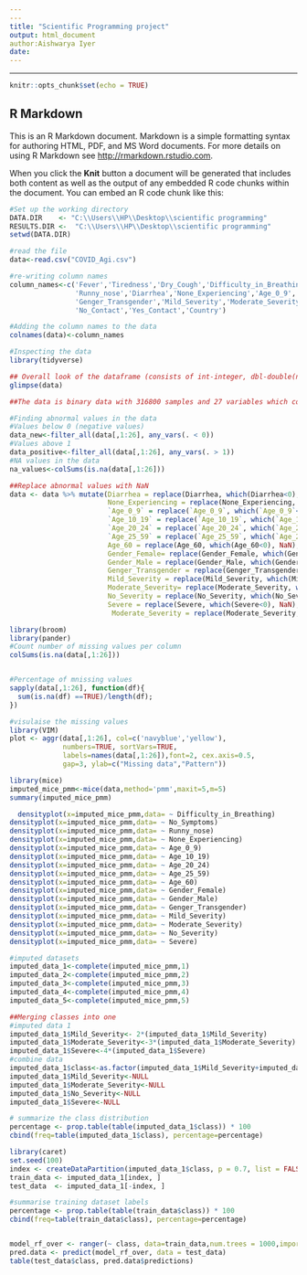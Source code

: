 ```yaml
---
---
title: "Scientific Programming project"
output: html_document
author:Aishwarya Iyer
date:
---
```

---

```r
knitr::opts_chunk$set(echo = TRUE)
```

## R Markdown

This is an R Markdown document. Markdown is a simple formatting syntax for authoring HTML, PDF, and MS Word documents. For more details on using R Markdown see <http://rmarkdown.rstudio.com>.

When you click the **Knit** button a document will be generated that includes both content as well as the output of any embedded R code chunks within the document. You can embed an R code chunk like this:

```r
#Set up the working directory
DATA.DIR    <- "C:\\Users\\HP\\Desktop\\scientific programming"
RESULTS.DIR <-  "C:\\Users\\HP\\Desktop\\scientific programming"
setwd(DATA.DIR)

#read the file 
data<-read.csv("COVID_Agi.csv")
```

```r
#re-writing column names
column_names<-c('Fever','Tiredness','Dry_Cough','Difficulty_in_Breathing','Sore_Throat','No_Symptoms','Pains','Nasal_Congestion',
                'Runny_nose','Diarrhea','None_Experiencing','Age_0_9','Age_10_19','Age_20_24','Age_25_59','Age_60','Gender_Female','Gender_Male',
                'Genger_Transgender','Mild_Severity','Moderate_Severity','No_Severity','Severe','Contact_Dont_Know',
                'No_Contact','Yes_Contact','Country')

#Adding the column names to the data
colnames(data)<-column_names
```

```r
#Inspecting the data
library(tidyverse)

## Overall look of the dataframe (consists of int-integer, dbl-double(numeric),fct-factor)
glimpse(data)

##The data is binary data with 316800 samples and 27 variables which contains one categorical variable of country.
```

```r
#Finding abnormal values in the data 
#Values below 0 (negative values)
data_new<-filter_all(data[,1:26], any_vars(. < 0))
#Values above 1
data_positive<-filter_all(data[,1:26], any_vars(. > 1))
#NA values in the data
na_values<-colSums(is.na(data[,1:26]))
```

```r
##Replace abnormal values with NaN
data <- data %>% mutate(Diarrhea = replace(Diarrhea, which(Diarrhea<0), NaN),
                        None_Experiencing = replace(None_Experiencing, which(None_Experiencing<0), NaN),
                        `Age_0_9` = replace(`Age_0_9`, which(`Age_0_9`<0), NaN),
                        `Age_10_19` = replace(`Age_10_19`, which(`Age_10_19`<0), NaN),
                        `Age_20_24` = replace(`Age_20_24`, which(`Age_20_24`<0), NaN),
                        `Age_25_59` = replace(`Age_25_59`, which(`Age_25_59`<0), NaN),
                        Age_60 = replace(Age_60, which(Age_60<0), NaN),
                        Gender_Female= replace(Gender_Female, which(Gender_Female<0),NaN),
                        Gender_Male = replace(Gender_Male, which(Gender_Male<0), NaN),
                        Genger_Transgender = replace(Genger_Transgender, which(Genger_Transgender<0), NaN),
                        Mild_Severity = replace(Mild_Severity, which(Mild_Severity<0), NaN),
                        Moderate_Severity= replace(Moderate_Severity, which(Moderate_Severity<0), NaN),
                        No_Severity = replace(No_Severity, which(No_Severity<0), NaN),
                        Severe = replace(Severe, which(Severe<0), NaN),
                         Moderate_Severity = replace(Moderate_Severity, which(Moderate_Severity > 1), NaN))
```

```r
library(broom)
library(pander)
#Count number of missing values per column
colSums(is.na(data[,1:26]))


#Percentage of mnissing values
sapply(data[,1:26], function(df){
  sum(is.na(df) ==TRUE)/length(df);
})
```

```r
#visulaise the missing values
library(VIM)
plot <- aggr(data[,1:26], col=c('navyblue','yellow'),
             numbers=TRUE, sortVars=TRUE,
             labels=names(data[,1:26]),font=2, cex.axis=0.5,
             gap=3, ylab=c("Missing data","Pattern"))
```

```r
library(mice)
imputed_mice_pmm<-mice(data,method='pmm',maxit=5,m=5)
summary(imputed_mice_pmm)
```

```r
  densityplot(x=imputed_mice_pmm,data= ~ Difficulty_in_Breathing)
densityplot(x=imputed_mice_pmm,data= ~ No_Symptoms)
densityplot(x=imputed_mice_pmm,data= ~ Runny_nose)
densityplot(x=imputed_mice_pmm,data= ~ None_Experiencing)
densityplot(x=imputed_mice_pmm,data= ~ Age_0_9)
densityplot(x=imputed_mice_pmm,data= ~ Age_10_19)
densityplot(x=imputed_mice_pmm,data= ~ Age_20_24)
densityplot(x=imputed_mice_pmm,data= ~ Age_25_59)
densityplot(x=imputed_mice_pmm,data= ~ Age_60)
densityplot(x=imputed_mice_pmm,data= ~ Gender_Female)
densityplot(x=imputed_mice_pmm,data= ~ Gender_Male)
densityplot(x=imputed_mice_pmm,data= ~ Genger_Transgender)
densityplot(x=imputed_mice_pmm,data= ~ Mild_Severity)
densityplot(x=imputed_mice_pmm,data= ~ Moderate_Severity)
densityplot(x=imputed_mice_pmm,data= ~ No_Severity)
densityplot(x=imputed_mice_pmm,data= ~ Severe)
```

```r
#imputed datasets
imputed_data_1<-complete(imputed_mice_pmm,1)
imputed_data_2<-complete(imputed_mice_pmm,2)
imputed_data_3<-complete(imputed_mice_pmm,3)
imputed_data_4<-complete(imputed_mice_pmm,4)
imputed_data_5<-complete(imputed_mice_pmm,5)

```



```r
##Merging classes into one 
#imputed data 1
imputed_data_1$Mild_Severity<- 2*(imputed_data_1$Mild_Severity)
imputed_data_1$Moderate_Severity<-3*(imputed_data_1$Moderate_Severity)
imputed_data_1$Severe<-4*(imputed_data_1$Severe)
#combine data
imputed_data_1$class<-as.factor(imputed_data_1$Mild_Severity+imputed_data_1$Moderate_Severity+imputed_data_1$No_Severity+imputed_data_1$Severe)
imputed_data_1$Mild_Severity<-NULL
imputed_data_1$Moderate_Severity<-NULL
imputed_data_1$No_Severity<-NULL
imputed_data_1$Severe<-NULL

```

```r
# summarize the class distribution
percentage <- prop.table(table(imputed_data_1$class)) * 100
cbind(freq=table(imputed_data_1$class), percentage=percentage)

library(caret)
set.seed(100)
index <- createDataPartition(imputed_data_1$class, p = 0.7, list = FALSE)
train_data <- imputed_data_1[index, ]
test_data  <- imputed_data_1[-index, ]

#summarise training dataset labels
percentage <- prop.table(table(train_data$class)) * 100
cbind(freq=table(train_data$class), percentage=percentage)


model_rf_over <- ranger(~ class, data=train_data,num.trees = 1000,importance = "impurity",verbose=TRUE)
pred.data <- predict(model_rf_over, data = test_data)
table(test_data$class, pred.data$predictions)

```